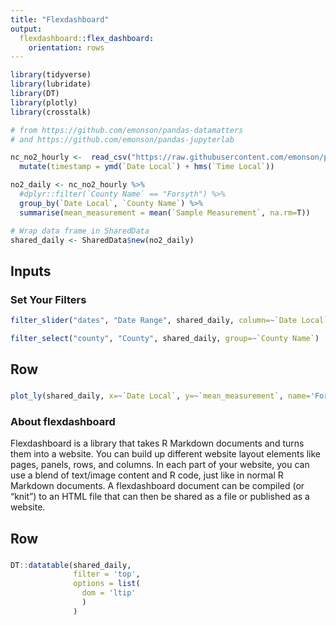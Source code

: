 ```yaml
---
title: "Flexdashboard"
output: 
  flexdashboard::flex_dashboard:
    orientation: rows
---
```


```r
library(tidyverse)
library(lubridate)
library(DT)
library(plotly)
library(crosstalk)

# from https://github.com/emonson/pandas-datamatters 
# and https://github.com/emonson/pandas-jupyterlab

nc_no2_hourly <-  read_csv("https://raw.githubusercontent.com/emonson/pandas-datamatters/main/data/NC_NO2_hourly_2018.csv") %>%
  mutate(timestamp = ymd(`Date Local`) + hms(`Time Local`))

no2_daily <- nc_no2_hourly %>%
  #dplyr::filter(`County Name` == "Forsyth") %>%
  group_by(`Date Local`, `County Name`) %>%
  summarise(mean_measurement = mean(`Sample Measurement`, na.rm=T))

# Wrap data frame in SharedData
shared_daily <- SharedData$new(no2_daily)

```

<!-- check out https://matt-dray.github.io/earl18-crosstalk/04_leaflet-flexdash-dt-crosstalk.html -->

Inputs {.sidebar}
-----------------------------------------------------------------------

### Set Your Filters

```r
filter_slider("dates", "Date Range", shared_daily, column=~`Date Local`, step=1)

filter_select("county", "County", shared_daily, group=~`County Name`)

```

Row
-----------------------------------------------------------------------

### {data-width=650}
    
```r

plot_ly(shared_daily, x=~`Date Local`, y=~`mean_measurement`, name='Forsyth', type = 'scatter')

```

### About flexdashboard {data-width=350}

Flexdashboard is a library that takes R Markdown documents and turns them into a website. You can build up different website layout elements like pages, panels, rows, and columns. In each part of your website, you can use a blend of text/image content and R code, just like in normal R Markdown documents. A flexdashboard document can be compiled (or "knit") to an HTML file that can then be shared as a file or published as a website.

Row
-----------------------------------------------------------------------

### {}
    
```r

DT::datatable(shared_daily, 
              filter = 'top', 
              options = list(
                dom = 'ltip'
                )
              )

```
   
